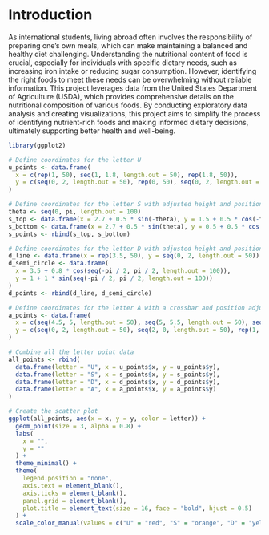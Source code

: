 # Introduction
As international students, living abroad often involves the responsibility of preparing one’s own meals, which can make maintaining a balanced and healthy diet challenging. Understanding the nutritional content of food is crucial, especially for individuals with specific dietary needs, such as increasing iron intake or reducing sugar consumption. However, identifying the right foods to meet these needs can be overwhelming without reliable information. This project leverages data from the United States Department of Agriculture (USDA), which provides comprehensive details on the nutritional composition of various foods. By conducting exploratory data analysis and creating visualizations, this project aims to simplify the process of identifying nutrient-rich foods and making informed dietary decisions, ultimately supporting better health and well-being.

```r
library(ggplot2)

# Define coordinates for the letter U
u_points <- data.frame(
  x = c(rep(1, 50), seq(1, 1.8, length.out = 50), rep(1.8, 50)),
  y = c(seq(0, 2, length.out = 50), rep(0, 50), seq(0, 2, length.out = 50))
)

# Define coordinates for the letter S with adjusted height and position
theta <- seq(0, pi, length.out = 100)
s_top <- data.frame(x = 2.7 + 0.5 * sin(-theta), y = 1.5 + 0.5 * cos(-theta)) 
s_bottom <- data.frame(x = 2.7 + 0.5 * sin(theta), y = 0.5 + 0.5 * cos(theta))  
s_points <- rbind(s_top, s_bottom)

# Define coordinates for the letter D with adjusted height and position
d_line <- data.frame(x = rep(3.5, 50), y = seq(0, 2, length.out = 50))  # Vertical line
d_semi_circle <- data.frame(
  x = 3.5 + 0.8 * cos(seq(-pi / 2, pi / 2, length.out = 100)), 
  y = 1 + 1 * sin(seq(-pi / 2, pi / 2, length.out = 100))
)  
d_points <- rbind(d_line, d_semi_circle)

# Define coordinates for the letter A with a crossbar and position adjustment
a_points <- data.frame(
  x = c(seq(4.5, 5, length.out = 50), seq(5, 5.5, length.out = 50), seq(4.8, 5.2, length.out = 50)),
  y = c(seq(0, 2, length.out = 50), seq(2, 0, length.out = 50), rep(1, 50))
)

# Combine all the letter point data
all_points <- rbind(
  data.frame(letter = "U", x = u_points$x, y = u_points$y),
  data.frame(letter = "S", x = s_points$x, y = s_points$y),
  data.frame(letter = "D", x = d_points$x, y = d_points$y),
  data.frame(letter = "A", x = a_points$x, y = a_points$y)
)

# Create the scatter plot
ggplot(all_points, aes(x = x, y = y, color = letter)) +
  geom_point(size = 3, alpha = 0.8) +
  labs(
    x = "",
    y = ""
  ) +
  theme_minimal() +
  theme(
    legend.position = "none",
    axis.text = element_blank(),
    axis.ticks = element_blank(),
    panel.grid = element_blank(),
    plot.title = element_text(size = 16, face = "bold", hjust = 0.5)
  ) +
  scale_color_manual(values = c("U" = "red", "S" = "orange", "D" = "yellow", "A" = "darkgreen"))

```


